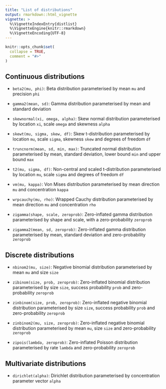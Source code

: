 ```yaml
---
title: "List of distributions"
output: rmarkdown::html_vignette
vignette: >
  %\VignetteIndexEntry{distlist}
  %\VignetteEngine{knitr::rmarkdown}
  %\VignetteEncoding{UTF-8}
---
```


```r
knitr::opts_chunk$set(
  collapse = TRUE,
  comment = "#>"
)
```

## Continuous distributions

* `beta2(mu, phi)`: Beta distribution parameterised by mean `mu` and precision `phi`

* `gamma2(mean, sd)`: Gamma distribution parameterised by mean and standard deviation

* `skewnormal(xi, omega, alpha)`: Skew normal distribution parameterised by location `xi`, scale `omega` and skewness `alpha`

* `skewt(mu, sigma, skew, df)`: Skew t-distribution parameterised by location `mu`, scale `sigma`, skewness `skew` and degrees of freedom `df`

* `truncnorm(mean, sd, min, max)`: Truncated normal distribution parameterised by mean, standard deviation, lower bound `min` and upper bound `max`

* `t2(mu, sigma, df)`: Non-central and scaled t-distribution parameterised by location `mu`, scale `sigma` and degrees of freedom `df`

* `vm(mu, kappa)`: Von Mises distribution parameterised by mean direction `mu` and concentration `kappa`

* `wrpcauchy(mu, rho)`: Wrapped Cauchy distribution parameterised by mean direction `mu` and concentration `rho`

* `zigamma(shape, scale, zeroprob)`: Zero-inflated gamma distribution parameterised by shape and scale, with a zero-probability `zeroprob`

* `zigamma2(mean, sd, zeroprob)`: Zero-inflated gamma distribution parameterised by mean, standard deviation and zero-probability `zeroprob`



## Discrete distributions

* `nbinom2(mu, size)`: Negative binomial distribution parameterised by mean `mu` and size `size`

* `zibinom(size, prob, zeroprob)`: Zero-inflated binomial distribution parameterised by size `size`, success probability `prob` and zero-probability `zeroprob`

* `zinbinom(size, prob, zeroprob)`: Zero-inflated negative binomial distribution parameterised by size `size`, success probability `prob` and zero-probability `zeroprob`

* `zinbinom2(mu, size, zeroprob)`: Zero-inflated negative binomial distribution parameterised by mean `mu`, size `size` and zero-probability `zeroprob`

* `zipois(lambda, zeroprob)`: Zero-inflated Poisson distribution parameterised by rate `lambda` and zero-probability `zeroprob`



## Multivariate distributions

* `dirichlet(alpha)`: Dirichlet distribution parameterised by concentration parameter vector `alpha`
